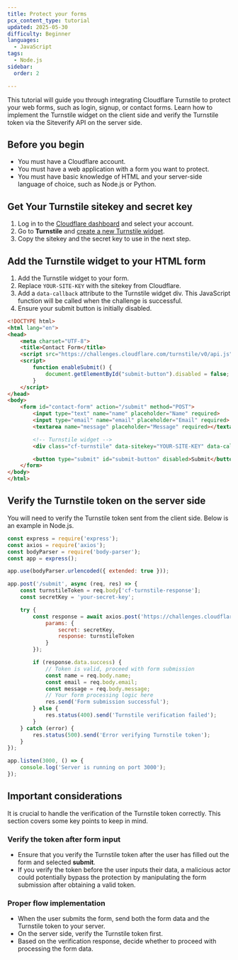 ```yaml
---
title: Protect your forms
pcx_content_type: tutorial
updated: 2025-05-30
difficulty: Beginner
languages:
  - JavaScript
tags:
  - Node.js
sidebar:
  order: 2

---
```


This tutorial will guide you through integrating Cloudflare Turnstile to protect your web forms, such as login, signup, or contact forms. Learn how to implement the Turnstile widget on the client side and verify the Turnstile token via the Siteverify API on the server side.

## Before you begin

- You must have a Cloudflare account.
- You must have a web application with a form you want to protect.
- You must have basic knowledge of HTML and your server-side language of choice, such as Node.js or Python.

## Get Your Turnstile sitekey and secret key

1. Log in to the [Cloudflare dashboard](https://dash.cloudflare.com/) and select your account.
2. Go to **Turnstile** and [create a new Turnstile widget](/turnstile/get-started/).
3. Copy the sitekey and the secret key to use in the next step.

## Add the Turnstile widget to your HTML form

1. Add the Turnstile widget to your form.
2. Replace `YOUR-SITE-KEY` with the sitekey from Cloudflare.
3. Add a `data-callback` attribute to the Turnstile widget div. This JavaScript function will be called when the challenge is successful.
4. Ensure your submit button is initially disabled.

```html title="Example" {14-15,17}
<!DOCTYPE html>
<html lang="en">
<head>
    <meta charset="UTF-8">
    <title>Contact Form</title>
    <script src="https://challenges.cloudflare.com/turnstile/v0/api.js" async defer></script>
    <script>
        function enableSubmit() {
            document.getElementById("submit-button").disabled = false;
        }
    </script>
</head>
<body>
    <form id="contact-form" action="/submit" method="POST">
        <input type="text" name="name" placeholder="Name" required>
        <input type="email" name="email" placeholder="Email" required>
        <textarea name="message" placeholder="Message" required></textarea>

        <!-- Turnstile widget -->
        <div class="cf-turnstile" data-sitekey="YOUR-SITE-KEY" data-callback="enableSubmit"></div>

        <button type="submit" id="submit-button" disabled>Submit</button>
    </form>
</body>
</html>
```

## Verify the Turnstile token on the server side

You will need to verify the Turnstile token sent from the client side. Below is an example in Node.js.

```js title="Node.js example"
const express = require('express');
const axios = require('axios');
const bodyParser = require('body-parser');
const app = express();

app.use(bodyParser.urlencoded({ extended: true }));

app.post('/submit', async (req, res) => {
    const turnstileToken = req.body['cf-turnstile-response'];
    const secretKey = 'your-secret-key';

    try {
        const response = await axios.post('https://challenges.cloudflare.com/turnstile/v0/siteverify', null, {
            params: {
                secret: secretKey,
                response: turnstileToken
            }
        });

        if (response.data.success) {
            // Token is valid, proceed with form submission
            const name = req.body.name;
            const email = req.body.email;
            const message = req.body.message;
            // Your form processing logic here
            res.send('Form submission successful');
        } else {
            res.status(400).send('Turnstile verification failed');
        }
    } catch (error) {
        res.status(500).send('Error verifying Turnstile token');
    }
});

app.listen(3000, () => {
    console.log('Server is running on port 3000');
});
```

## Important considerations

It is crucial to handle the verification of the Turnstile token correctly. This section covers some key points to keep in mind.

### Verify the token after form input

- Ensure that you verify the Turnstile token after the user has filled out the form and selected **submit**.
- If you verify the token before the user inputs their data, a malicious actor could potentially bypass the protection by manipulating the form submission after obtaining a valid token.

### Proper flow implementation

- When the user submits the form, send both the form data and the Turnstile token to your server.
- On the server side, verify the Turnstile token first.
- Based on the verification response, decide whether to proceed with processing the form data.
